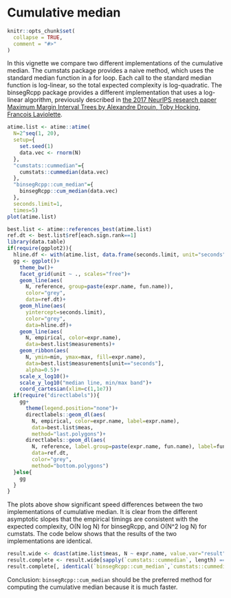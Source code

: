 <!--
%\VignetteEngine{knitr::knitr}
%\VignetteIndexEntry{Cumulative median}
-->

# Cumulative median

```r
knitr::opts_chunk$set(
  collapse = TRUE,
  comment = "#>"
)
```

In this vignette we compare two different implementations of the
cumulative median. The cumstats package provides a naive method, which
uses the standard median function in a for loop. Each call to the
standard median function is log-linear, so the total expected
complexity is log-quadratic. The binsegRcpp package provides a
different implementation that uses a log-linear algorithm, previously
described in [the 2017 NeurIPS research paper Maximum Margin Interval
Trees by Alexandre Drouin, Toby Hocking, Francois
Laviolette](https://proceedings.neurips.cc/paper/2017/hash/2288f691b58edecadcc9a8691762b4fd-Abstract.html).

```r
atime.list <- atime::atime(
  N=2^seq(1, 20),
  setup={
    set.seed(1)
    data.vec <- rnorm(N)
  },
  "cumstats::cummedian"={
    cumstats::cummedian(data.vec)
  },
  "binsegRcpp::cum_median"={
    binsegRcpp::cum_median(data.vec)
  },
  seconds.limit=1,
  times=5)
plot(atime.list)

best.list <- atime::references_best(atime.list)
ref.dt <- best.list$ref[each.sign.rank==1]
library(data.table)
if(require(ggplot2)){
  hline.df <- with(atime.list, data.frame(seconds.limit, unit="seconds"))
  gg <- ggplot()+
    theme_bw()+
    facet_grid(unit ~ ., scales="free")+
    geom_line(aes(
      N, reference, group=paste(expr.name, fun.name)),
      color="grey",
      data=ref.dt)+
    geom_hline(aes(
      yintercept=seconds.limit),
      color="grey",
      data=hline.df)+
    geom_line(aes(
      N, empirical, color=expr.name),
      data=best.list$measurements)+
    geom_ribbon(aes(
      N, ymin=min, ymax=max, fill=expr.name),
      data=best.list$measurements[unit=="seconds"],
      alpha=0.5)+
    scale_x_log10()+
    scale_y_log10("median line, min/max band")+
    coord_cartesian(xlim=c(1,1e7))
  if(require("directlabels")){
    gg+
      theme(legend.position="none")+
      directlabels::geom_dl(aes(
        N, empirical, color=expr.name, label=expr.name),
        data=best.list$meas,
        method="last.polygons")+
      directlabels::geom_dl(aes(
        N, reference, label.group=paste(expr.name, fun.name), label=fun.name),
        data=ref.dt,
        color="grey",
        method="bottom.polygons")
  }else{
    gg
  }
}
```

The plots above show significant speed differences between the two
implementations of cumulative median. It is clear from the different
asymptotic slopes that the empirical timings are consistent with the
expected complexity, O(N log N) for binsegRcpp, and O(N^2 log N) for
cumstats. The code below shows that the results of the two
implementations are identical.

```r
result.wide <- dcast(atime.list$meas, N ~ expr.name, value.var="result")
result.complete <- result.wide[sapply(`cumstats::cummedian`, length) == N]
result.complete[, identical(`binsegRcpp::cum_median`,`cumstats::cummedian`)]
```

Conclusion: `binsegRcpp::cum_median` should be the preferred method
for computing the cumulative median because it is much faster.
